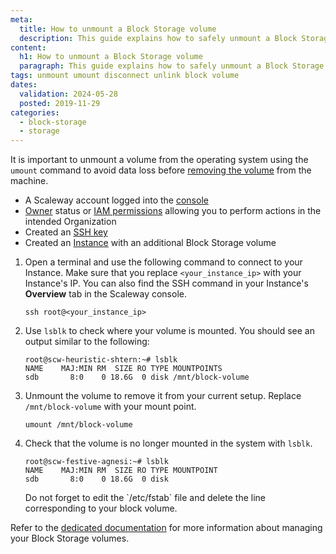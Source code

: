 ```yaml
---
meta:
  title: How to unmount a Block Storage volume
  description: This guide explains how to safely unmount a Block Storage volume from your Scaleway Instance to avoid data loss.
content:
  h1: How to unmount a Block Storage volume
  paragraph: This guide explains how to safely unmount a Block Storage volume from your Scaleway Instance to avoid data loss.
tags: unmount umount disconnect unlink block volume
dates:
  validation: 2024-05-28
  posted: 2019-11-29
categories:
  - block-storage
  - storage
---
```


It is important to unmount a volume from the operating system using the `umount` command to avoid data loss before [removing the volume](/storage/block/how-to/detach-a-volume/) from the machine.

<Macro id="requirements" />

- A Scaleway account logged into the [console](https://console.scaleway.com/)
- [Owner](/identity-and-access-management/iam/concepts/#owner) status or [IAM permissions](/identity-and-access-management/iam/concepts/#permission) allowing you to perform actions in the intended Organization
- Created an [SSH key](/identity-and-access-management/organizations-and-projects/how-to/create-ssh-key/)
- Created an [Instance](/compute/instances/how-to/create-an-instance/) with an additional Block Storage volume


1. Open a terminal and use the following command to connect to your Instance. Make sure that you replace `<your_instance_ip>` with your Instance's IP. You can also find the SSH command in your Instance's **Overview** tab in the Scaleway console.
    ```
    ssh root@<your_instance_ip>
    ```
2. Use `lsblk` to check where your volume is mounted. You should see an output similar to the following:

    ```
    root@scw-heuristic-shtern:~# lsblk
    NAME    MAJ:MIN RM  SIZE RO TYPE MOUNTPOINTS
    sdb       8:0    0 18.6G  0 disk /mnt/block-volume
    ```
3. Unmount the volume to remove it from your current setup. Replace `/mnt/block-volume` with your mount point.
    ```
    umount /mnt/block-volume
    ```
4.  Check that the volume is no longer mounted in the system with `lsblk`.
    ```
    root@scw-festive-agnesi:~# lsblk
    NAME    MAJ:MIN RM  SIZE RO TYPE MOUNTPOINT
    sdb       8:0    0 18.6G  0 disk
    ```
    <Message type="important">
      Do not forget to edit the `/etc/fstab` file and delete the line corresponding to your block volume.
    </Message>

Refer to the [dedicated documentation](/storage/block/api-cli/managing-a-volume/) for more information about managing your Block Storage volumes.


